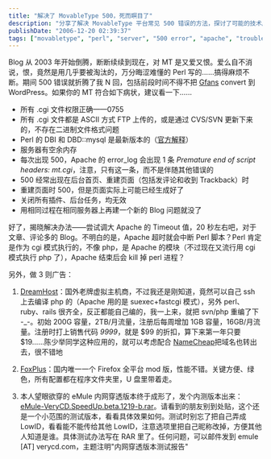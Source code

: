 ```yaml
---
title: "解决了 MovableType 500，死而瞑目了"
description: "分享了解决 MovableType 平台常见 500 错误的方法，探讨了可能的技术原因，并附带推荐了 DreamHost 主机服务、Firefox 修改版和 eMule 内网穿透测试版。"
publishDate: "2006-12-20 02:39:37"
tags: ["movabletype", "perl", "server", "500 error", "apache", "troubleshooting", "emule", "firefox"]
---
```


Blog 从 2003 年开始倒腾，断断续续到现在，对 MT 是又爱又恨。爱么自不消说，恨，竟然是用几乎要被淘汰的，万分晦涩难懂的 Perl 写的……搞得麻烦不断。期间 500 错误就折腾了我 N 回，包括前段时间不得不把 [Gfans](http://gfans.org/) convert 到 WordPress。如果你的 MT 符合如下病状，建议看一下……

- 所有 .cgi 文件权限正确——0755
- 所有 .cgi 文件都是 ASCII 方式 FTP 上传的，或是通过 CVS/SVN 更新下来的，不存在二进制文件格式问题
- Perl 的 DBI 和 DBD::mysql 是最新版本的（[官方解释](http://www.sixapart.com/pronet/weblog/2005/07/cpanel_updates_.html)）
- 服务器有空余内存
- 每次出现 500，Apache 的 error_log 会出现 1 条 *Premature end of script headers: mt.cgi*，注意，只有这一条，而不是伴随其他错误的
- 500 经常出现在后台首页、重建页面（包括发评论和收到 Trackback）时
- 重建页面时 500，但是页面实际上可能已经生成好了
- 关闭所有插件、后台任务，均无效
- 用相同过程在相同服务器上再建一个新的 Blog 问题就没了

好了，揭晓解决办法——尝试调大 Apache 的 Timeout 值，20 秒左右吧，对于文章、评论多的 Blog。不明白的是，Apache 超时就会中断 Perl 脚本？Perl 肯定是作为 cgi 模式执行的，不像 php，是 Apache 的模块（不过现在又流行用 cgi 模式执行 php 了），Apache 结束后会 kill 掉 perl 进程？

另外，做 3 则广告：

1. [DreamHost](http://www.dreamhost.com/)：国外老牌虚拟主机商，不过我还是刚知道，竟然可以自己 ssh 上去编译 php 的（Apache 用的是 suexec+fastcgi 模式），另外 perl、ruby、rails 很齐全，反正都能自己编的，我一上来，就把 svn/php 重编了下 -_-。初始 200G 容量，2TB/月流量，注册后每周增加 1GB 容量，16GB/月流量。注册时打上销售代码 *9999*，就是 \$99 的折扣，算下来第一年只要 $19……陈少举同学这种应用的，就可以考虑配合 [NameCheap](http://www.namecheap.com/)把域名也转出去，很不错地

2. [FoxPlus](http://www.foxplus.org/)：国内唯一一个 Firefox 全平台 mod 版，性能不错。关键方便、绿色，所有配置都在程序文件夹里，U 盘里带着走。

3. 本人望眼欲穿的 eMule 内网穿透版本终于成形了，发个内测版本出来：[eMule-VeryCD.SpeedUp.beta.1219-b.rar](http://download.verycd.com/eMule/eMule-VeryCD.SpeedUp.beta.1219-b.rar)。请看到的朋友别到处贴，这个还是一个小范围的测试版本，看看具体效果如何。测试时别忘了把自己弄成 LowID，看看能不能传给其他 LowID，注意选项里把自己昵称改掉，方便其他人知道是谁。具体测试办法写在 RAR 里了。任何问题，可以邮件发到 emule [AT] verycd.com，主题注明"内网穿透版本测试报告"
